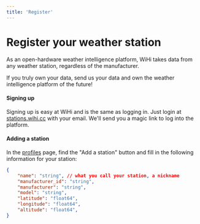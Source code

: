 ```yaml
---
title: 'Register'
---
```


# Register your weather station

As an open-hardware weather intelligence platform, WiHi takes data from any weather station, regardless of the manufacturer. 

If you truly own your data, send us your data and own the weather intelligence platform of the future!

#### Signing up

Signing up is easy at WiHi and is the same as logging in. Just login at [stations.wihi.cc](stations.wihi.cc) with your email. We'll send you a magic link to log into the platform. 

#### Adding a station 

In the [profiles](https://stations.wihi.cc/profile) page, find the "Add a station" button and fill in the following information for your station:
```json
{
	"name": "string", // what you call your station, a nickname
	"manufacturer_id": "string",
	"manufacturer": "string",
	"model": "string",
	"latitude": "float64",
	"longitude": "float64",
	"altitude": "float64",
}
```